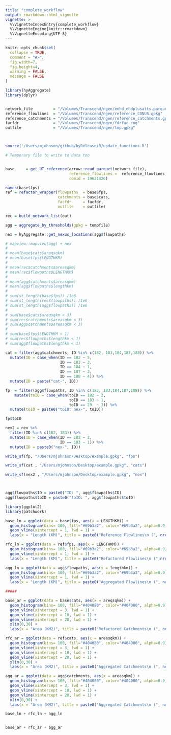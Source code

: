 ```yaml
---
title: "complete_workflow"
output: rmarkdown::html_vignette
vignette: >
  %\VignetteIndexEntry{complete_workflow}
  %\VignetteEngine{knitr::rmarkdown}
  %\VignetteEncoding{UTF-8}
---
```


```r
knitr::opts_chunk$set(
  collapse = TRUE,
  comment = "#>",
  fig.width=7,
  fig.height=4,
  warning = FALSE,
  message = FALSE
)
```

```r
library(hyAggregate)
library(dplyr)


network_file         = "/Volumes/Transcend/ngen/enhd_nhdplusatts.parquet"
reference_flowlines  = "/Volumes/Transcend/ngen/reference_CONUS.gpkg"
reference_catchments = "/Volumes/Transcend/ngen/reference_catchments.gpkg"
facfdr               = "/Volumes/Transcend/ngen/fdrfac_cog"
outfile              = "/Volumes/Transcend/ngen/tmp.gpkg"



source('/Users/mjohnson/github/hyRelease/R/update_functions.R')

# Temporary file to write to data too


base     = get_UT_reference(arrow::read_parquet(network_file),
                            reference_flowlines =  reference_flowlines,
                            comid = 19621426)

names(base$fps)
ref = refactor_wrapper(flowpaths  = base$fps,
                       catchments = base$cats,
                       facfdr     = facfdr,
                       outfile    = outfile)

rec = build_network_list(out)

agg = aggregate_by_thresholds(gpkg = tempfile)

nex = hyAggregate::get_nexus_locations(agg$flowpaths)

# mapview::mapview(agg) + nex
# 
# mean(base$cats$areqsqkm)
# mean(base$fps$LENGTHKM)
# 
# mean(rec$catchments$areasqkm)
# mean(rec$flowpaths$LENGTHKM)
# 
# mean(agg$catchments$areasqkm)
# mean(agg$flowpaths$lengthkm)
# 
# sum(st_length(base$fps)) /1e6
# sum(st_length(rec$flowpaths)) /1e6
# sum(st_length(agg$flowpaths)) /1e6
# 
# sum(base$cats$areqsqkm < 3)
# sum(rec$catchments$areasqkm < 3)
# sum(agg$catchments$areasqkm < 3)
# 
# sum(base$fps$LENGTHKM < 1)
# sum(rec$flowpaths$lengthkm < 1)
# sum(agg$flowpaths$lengthkm < 1)

cat = filter(agg$catchments, ID %in% c(182, 183,184,187,188)) %>% 
  mutate(ID = case_when(ID == 182 ~ 5,
                        ID == 183 ~ 3,
                        ID == 184 ~ 1,
                        ID == 187 ~ 2,
                        ID == 188 ~ 4)) %>% 
  mutate(ID = paste("cat-", ID))

fp  = filter(agg$flowpaths, ID %in% c(182, 183,184,187,188)) %>% 
    mutate(toID = case_when(toID == 182 ~ 2,
                            toID == 183 ~ 1,
                            toID == 29  ~ 3)) %>% 
  mutate(toID = paste0("toID: nex-", toID))

fp$toID

nex2 = nex %>% 
  filter(ID %in% c(182, 183)) %>% 
  mutate(ID = case_when(ID == 182 ~ 2,
                        ID == 183 ~ 1)) %>% 
  mutate(ID = paste0("nex-", ID))

write_sf(fp, "/Users/mjohnson/Desktop/example.gpkg", "fps")

write_sf(cat , "/Users/mjohnson/Desktop/example.gpkg", "cats")

write_sf(nex2 , "/Users/mjohnson/Desktop/example.gpkg", "nex")



agg$flowpaths$ID = paste0("ID: ", agg$flowpaths$ID)
agg$flowpaths$toID = paste0("toID: ", agg$flowpaths$toID)

```

```r
library(ggplot2)
library(patchwork)

base_ln = ggplot(data = base$fps, aes(x = LENGTHKM)) +
  geom_histogram(bins= 100, fill="#69b3a2", color="#69b3a2", alpha=0.9)+
  geom_vline(xintercept = 1, lwd = 1) +
  labs(x = "Length (KM)", title = paste0("Reference Flowlines\n (", nrow(base$fps), ")"))

rfc_ln = ggplot(data = ref$fps, aes(x = LENGTHKM)) +
  geom_histogram(bins= 100, fill="#69b3a2", color="#69b3a2", alpha=0.9) +
  geom_vline(xintercept = 1, lwd = 1) +
  labs(x = "Length (KM)", title = paste0("Refactored Flowlines\n (",nrow(ref$fps), ")"))

agg_ln = ggplot(data = agg$flowpaths, aes(x = lengthkm)) +
  geom_histogram(bins= 100, fill="#69b3a2", color="#69b3a2", alpha=0.9)+
  geom_vline(xintercept = 1, lwd = 1) +
  labs(x = "Length (KM)", title = paste0("Aggregated Flowlines\n (", nrow(agg$flowpaths), ")"))

#####

base_ar = ggplot(data = base$cats, aes(x = areqsqkm)) +
  geom_histogram(bins= 100, fill="#404080", color="#404080", alpha=0.9)+
  geom_vline(xintercept = 3, lwd = 1) +
  geom_vline(xintercept = 10, lwd = 1) +
  geom_vline(xintercept = 20, lwd = 1) +
  xlim(0,30) +
  labs(x = "Area (KM2)", title = paste0("Refactored Catchments\n (", nrow(base$cats), ")"))

rfc_ar = ggplot(data = ref$cats, aes(x = areasqkm)) +
  geom_histogram(bins= 100, fill="#404080", color="#404080", alpha=0.9)+
  geom_vline(xintercept = 3, lwd = 1) +
  geom_vline(xintercept = 10, lwd = 1) +
  geom_vline(xintercept = 20, lwd = 1) +
  xlim(0,30) +
  labs(x = "Area (KM2)", title = paste0("Aggregated Catchments\n (", nrow(ref$cats), ")"))

agg_ar = ggplot(data = agg$catchments, aes(x = areasqkm)) +
  geom_histogram(bins= 100, fill="#404080", color="#404080", alpha=0.9)+
  geom_vline(xintercept = 3, lwd = 1) +
  geom_vline(xintercept = 10, lwd = 1) +
  geom_vline(xintercept = 20, lwd = 1) +
  xlim(0,30) +
  labs(x = "Area (KM2)", title = paste0("Aggregated Catchments\n (", nrow(agg$catchments), ")"))

base_ln + rfc_ln + agg_ln


base_ar + rfc_ar + agg_ar
```

